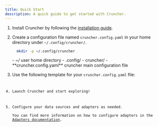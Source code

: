 ```yaml
---
title: Quick Start
description: A quick guide to get started with Cruncher.
---
```


<Steps>

1. Install Cruncher by following the [installation guide](/docs/getting-started/02-installation).
2. Create a configuration file named `cruncher.config.yaml` in your home directory under
   `~/.config/cruncher/`.
   ```bash
     mkdir -p ~/.config/cruncher
   ```
    <FileTree>
    - ~/ user home directory
        - .config/
            - cruncher/
                - **cruncher.config.yaml** cruncher main configuration file
    </FileTree>
3. Use the following template for your `cruncher.config.yaml` file:
    <Code code={example} lang="yaml" title="cruncher.config.yaml" />

4. Launch Cruncher and start exploring!

5. Configure your data sources and adapters as needed.  
   You can find more information on how to configure adapters in the [Adapters documentation](/getting-started/04-adapters).

</Steps>

